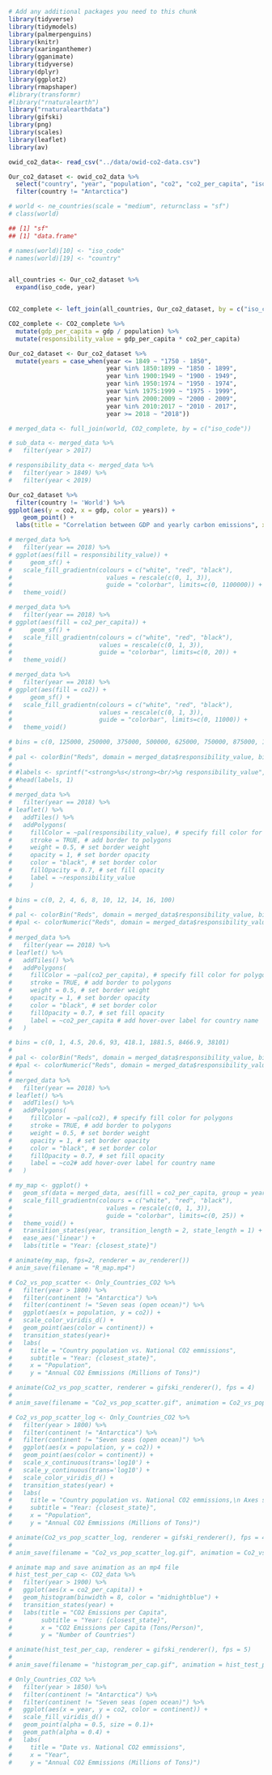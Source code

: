 ```r
# Add any additional packages you need to this chunk
library(tidyverse)
library(tidymodels)
library(palmerpenguins)
library(knitr)
library(xaringanthemer)
library(gganimate)
library(tidyverse)
library(dplyr)
library(ggplot2)
library(rmapshaper)
#library(transformr)
#library("rnaturalearth")
library("rnaturalearthdata")
library(gifski)
library(png) 
library(scales)
library(leaflet)
library(av)
```

```r
owid_co2_data<- read_csv("../data/owid-co2-data.csv")
```

```r
Our_co2_dataset <- owid_co2_data %>% 
  select("country", "year", "population", "co2", "co2_per_capita", "iso_code", "gdp") %>% 
  filter(country != "Antarctica")
```

```r
# world <- ne_countries(scale = "medium", returnclass = "sf")
# class(world)

## [1] "sf"  
## [1] "data.frame"
```

```r
# names(world)[10] <- "iso_code"
# names(world)[19] <- "country"


all_countries <- Our_co2_dataset %>%
  expand(iso_code, year)


CO2_complete <- left_join(all_countries, Our_co2_dataset, by = c("iso_code", "year"))

```

```r
CO2_complete <- CO2_complete %>%
  mutate(gdp_per_capita = gdp / population) %>% 
  mutate(responsibility_value = gdp_per_capita * co2_per_capita)
```

```r
Our_co2_dataset <- Our_co2_dataset %>% 
  mutate(years = case_when(year <= 1849 ~ "1750 - 1850",
                           year %in% 1850:1899 ~ "1850 - 1899",
                           year %in% 1900:1949 ~ "1900 - 1949",
                           year %in% 1950:1974 ~ "1950 - 1974",
                           year %in% 1975:1999 ~ "1975 - 1999",
                           year %in% 2000:2009 ~ "2000 - 2009",
                           year %in% 2010:2017 ~ "2010 - 2017",
                           year >= 2018 ~ "2018"))
```


```r
# merged_data <- full_join(world, CO2_complete, by = c("iso_code"))
```

```r
# sub_data <- merged_data %>% 
#   filter(year > 2017)
```

```r
# responsibility_data <- merged_data %>% 
#   filter(year > 1849) %>% 
#   filter(year < 2019)
```

```r
Our_co2_dataset %>%
  filter(country != 'World') %>% 
ggplot(aes(y = co2, x = gdp, color = years)) +
    geom_point() +
  labs(title = "Correlation between GDP and yearly carbon emissions", x = "GDP", y = "CO2")
```

```r

# merged_data %>% 
#   filter(year == 2018) %>% 
# ggplot(aes(fill = responsibility_value)) +
#     geom_sf() +
#   scale_fill_gradientn(colours = c("white", "red", "black"), 
#                          values = rescale(c(0, 1, 3)),
#                          guide = "colorbar", limits=c(0, 1100000)) +
#   theme_void()
```

```r
# merged_data %>% 
#   filter(year == 2018) %>% 
# ggplot(aes(fill = co2_per_capita)) +
#     geom_sf() +
#   scale_fill_gradientn(colours = c("white", "red", "black"),
#                        values = rescale(c(0, 1, 3)),
#                        guide = "colorbar", limits=c(0, 20)) +
#   theme_void()
```

```r
# merged_data %>% 
#   filter(year == 2018) %>% 
# ggplot(aes(fill = co2)) +
#     geom_sf() +
#   scale_fill_gradientn(colours = c("white", "red", "black"),
#                        values = rescale(c(0, 1, 3)),
#                        guide = "colorbar", limits=c(0, 11000)) +
#   theme_void()
```

```r
# bins = c(0, 125000, 250000, 375000, 500000, 625000, 750000, 875000, 1000000, 100000000)
# 
# pal <- colorBin("Reds", domain = merged_data$responsibility_value, bins = bins)
# 
# #labels <- sprintf("<strong>%s</strong><br/>%g responsibility_value", merged_data$name, merged_data$responsibility_value) %>% lapply(htmltools::HTML)
# #head(labels, 1)
# 
# merged_data %>%
#   filter(year == 2018) %>%
# leaflet() %>%
#   addTiles() %>%
#   addPolygons(
#     fillColor = ~pal(responsibility_value), # specify fill color for polygons
#     stroke = TRUE, # add border to polygons
#     weight = 0.5, # set border weight
#     opacity = 1, # set border opacity
#     color = "black", # set border color
#     fillOpacity = 0.7, # set fill opacity
#     label = ~responsibility_value
#     )
```

```r
# bins = c(0, 2, 4, 6, 8, 10, 12, 14, 16, 100)
# 
# pal <- colorBin("Reds", domain = merged_data$responsibility_value, bins = bins)
# #pal <- colorNumeric("Reds", domain = merged_data$responsibility_value)
# 
# merged_data %>%
#   filter(year == 2018) %>%
# leaflet() %>%
#   addTiles() %>%
#   addPolygons(
#     fillColor = ~pal(co2_per_capita), # specify fill color for polygons
#     stroke = TRUE, # add border to polygons
#     weight = 0.5, # set border weight
#     opacity = 1, # set border opacity
#     color = "black", # set border color
#     fillOpacity = 0.7, # set fill opacity
#     label = ~co2_per_capita # add hover-over label for country name
#   )
```

```r
# bins = c(0, 1, 4.5, 20.6, 93, 418.1, 1881.5, 8466.9, 38101)
# 
# pal <- colorBin("Reds", domain = merged_data$responsibility_value, bins = bins)
# #pal <- colorNumeric("Reds", domain = merged_data$responsibility_value)
# 
# merged_data %>%
#   filter(year == 2018) %>%
# leaflet() %>%
#   addTiles() %>%
#   addPolygons(
#     fillColor = ~pal(co2), # specify fill color for polygons
#     stroke = TRUE, # add border to polygons
#     weight = 0.5, # set border weight
#     opacity = 1, # set border opacity
#     color = "black", # set border color
#     fillOpacity = 0.7, # set fill opacity
#     label = ~co2# add hover-over label for country name
#   )
```

```r
# my_map <- ggplot() +
#   geom_sf(data = merged_data, aes(fill = co2_per_capita, group = year)) +
#   scale_fill_gradientn(colours = c("white", "red", "black"), 
#                          values = rescale(c(0, 1, 3)),
#                          guide = "colorbar", limits=c(0, 25)) +
#   theme_void() +
#   transition_states(year, transition_length = 2, state_length = 1) +
#   ease_aes('linear') +
#   labs(title = "Year: {closest_state}")
```

```r

# animate(my_map, fps=2, renderer = av_renderer())
# anim_save(filename = "R_map.mp4")
```


```r
# Co2_vs_pop_scatter <- Only_Countries_CO2 %>%   
#   filter(year > 1800) %>% 
#   filter(continent != "Antarctica") %>% 
#   filter(continent != "Seven seas (open ocean)") %>% 
#   ggplot(aes(x = population, y = co2)) + 
#   scale_color_viridis_d() +
#   geom_point(aes(color = continent)) + 
#   transition_states(year)+
#   labs(
#     title = "Country population vs. National CO2 emmissions",
#     subtitle = "Year: {closest_state}",
#     x = "Population",
#     y = "Annual CO2 Emmissions (Millions of Tons)")
```
```r
# animate(Co2_vs_pop_scatter, renderer = gifski_renderer(), fps = 4)
# 
# anim_save(filename = "Co2_vs_pop_scatter.gif", animation = Co2_vs_pop_scatter, path = NULL)
```


```r
# Co2_vs_pop_scatter_log <- Only_Countries_CO2 %>%   
#   filter(year > 1800) %>% 
#   filter(continent != "Antarctica") %>% 
#   filter(continent != "Seven seas (open ocean)") %>% 
#   ggplot(aes(x = population, y = co2)) + 
#   geom_point(aes(color = continent)) + 
#   scale_x_continuous(trans='log10') +
#   scale_y_continuous(trans='log10') +
#   scale_color_viridis_d() +
#   transition_states(year) +
#   labs(
#     title = "Country population vs. National CO2 emmissions,\n Axes scaled logarithmically",
#     subtitle = "Year: {closest_state}",
#     x = "Population",
#     y = "Annual CO2 Emmissions (Millions of Tons)")
```
```r
# animate(Co2_vs_pop_scatter_log, renderer = gifski_renderer(), fps = 4)
# 
# anim_save(filename = "Co2_vs_pop_scatter_log.gif", animation = Co2_vs_pop_scatter_log, path = NULL)
```

```r
# animate map and save animation as an mp4 file
# hist_test_per_cap <- CO2_data %>%    
#   filter(year > 1900) %>% 
#   ggplot(aes(x = co2_per_capita)) + 
#   geom_histogram(binwidth = 8, color = "midnightblue") +
#   transition_states(year) +
#   labs(title = "CO2 Emissions per Capita",
#        subtitle = "Year: {closest_state}",
#        x = "CO2 Emissions per Capita (Tons/Person)",
#        y = "Number of Countries")
```
```r
# animate(hist_test_per_cap, renderer = gifski_renderer(), fps = 5)
# 
# anim_save(filename = "histogram_per_cap.gif", animation = hist_test_per_cap, path = NULL)
```

```r
# Only_Countries_CO2 %>% 
#   filter(year > 1850) %>% 
#   filter(continent != "Antarctica") %>% 
#   filter(continent != "Seven seas (open ocean)") %>% 
#   ggplot(aes(x = year, y = co2, color = continent)) +
#   scale_fill_viridis_d() +
#   geom_point(alpha = 0.5, size = 0.1)+
#   geom_path(alpha = 0.4) +
#   labs(
#     title = "Date vs. National CO2 emmissions",
#     x = "Year",
#     y = "Annual CO2 Emmissions (Millions of Tons)")
```